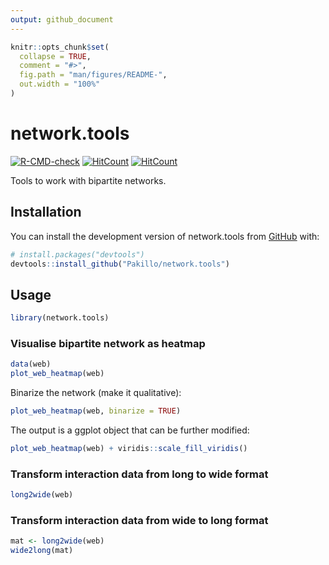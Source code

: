 ```yaml
---
output: github_document
---
```


<!-- README.md is generated from README.Rmd. Please edit that file -->

```r
knitr::opts_chunk$set(
  collapse = TRUE,
  comment = "#>",
  fig.path = "man/figures/README-",
  out.width = "100%"
)
```

# network.tools


<!-- badges: start -->
[![R-CMD-check](https://github.com/Pakillo/network.tools/actions/workflows/R-CMD-check.yaml/badge.svg)](https://github.com/Pakillo/network.tools/actions/workflows/R-CMD-check.yaml)
[![HitCount](https://hits.dwyl.com/Pakillo/network.tools.svg?style=flat-square)](http://hits.dwyl.com/Pakillo/network.tools)
[![HitCount](https://hits.dwyl.com/Pakillo/network.tools.svg?style=flat-square&show=unique)](http://hits.dwyl.com/Pakillo/network.tools)
<!-- badges: end -->

Tools to work with bipartite networks.

## Installation

You can install the development version of network.tools from [GitHub](https://github.com/) with:

``` r
# install.packages("devtools")
devtools::install_github("Pakillo/network.tools")
```

## Usage

```r
library(network.tools)
```

### Visualise bipartite network as heatmap

```r
data(web)
plot_web_heatmap(web)
```

Binarize the network (make it qualitative):

```r
plot_web_heatmap(web, binarize = TRUE)
```

The output is a ggplot object that can be further modified:

```r
plot_web_heatmap(web) + viridis::scale_fill_viridis()
```


### Transform interaction data from long to wide format

```r
long2wide(web)
```


### Transform interaction data from wide to long format

```r
mat <- long2wide(web)
wide2long(mat)
```

